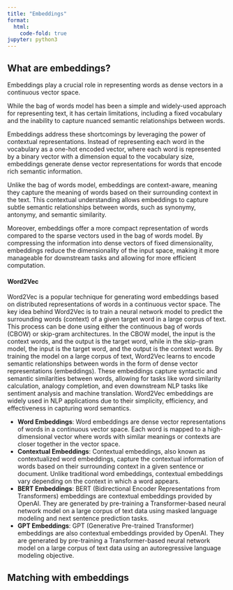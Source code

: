 ```yaml
---
title: "Embeddings"
format:
  html:
    code-fold: true
jupyter: python3
---
```


## What are embeddings? 
Embeddings play a crucial role in representing words as dense vectors in a continuous vector space. 



While the bag of words model has been a simple and widely-used approach for representing text, it has certain limitations, including a fixed vocabulary and the inability to capture nuanced semantic relationships between words.

Embeddings address these shortcomings by leveraging the power of contextual representations. 
Instead of representing each word in the vocabulary as a one-hot encoded vector, where each word is represented by a binary vector with a dimension equal to the vocabulary size, embeddings generate dense vector representations for words that encode rich semantic information.

Unlike the bag of words model, embeddings are context-aware, meaning they capture the meaning of words based on their surrounding context in the text. 
This contextual understanding allows embeddings to capture subtle semantic relationships between words, such as synonymy, antonymy, and semantic similarity.

Moreover, embeddings offer a more compact representation of words compared to the sparse vectors used in the bag of words model. By compressing the information into dense vectors of fixed dimensionality, embeddings reduce the dimensionality of the input space, making it more manageable for downstream tasks and allowing for more efficient computation.




#### Word2Vec

Word2Vec is a popular technique for generating word embeddings based on distributed representations of words in a continuous vector space. 
The key idea behind Word2Vec is to train a neural network model to predict the surrounding words (context) of a given target word in a large corpus of text. 
This process can be done using either the continuous bag of words (CBOW) or skip-gram architectures. 
In the CBOW model, the input is the context words, and the output is the target word, while in the skip-gram model, the input is the target word, and the output is the context words. 
By training the model on a large corpus of text, Word2Vec learns to encode semantic relationships between words in the form of dense vector representations (embeddings). 
These embeddings capture syntactic and semantic similarities between words, allowing for tasks like word similarity calculation, analogy completion, and even downstream NLP tasks like sentiment analysis and machine translation. 
Word2Vec embeddings are widely used in NLP applications due to their simplicity, efficiency, and effectiveness in capturing word semantics.






- **Word Embeddings**: Word embeddings are dense vector representations of words in a continuous vector space. Each word is mapped to a high-dimensional vector where words with similar meanings or contexts are closer together in the vector space.
- **Contextual Embeddings**: Contextual embeddings, also known as contextualized word embeddings, capture the contextual information of words based on their surrounding context in a given sentence or document. Unlike traditional word embeddings, contextual embeddings vary depending on the context in which a word appears.
- **BERT Embeddings**: BERT (Bidirectional Encoder Representations from Transformers) embeddings are contextual embeddings provided by OpenAI. They are generated by pre-training a Transformer-based neural network model on a large corpus of text data using masked language modeling and next sentence prediction tasks.
- **GPT Embeddings**: GPT (Generative Pre-trained Transformer) embeddings are also contextual embeddings provided by OpenAI. They are generated by pre-training a Transformer-based neural network model on a large corpus of text data using an autoregressive language modeling objective.


## Matching with embeddings
